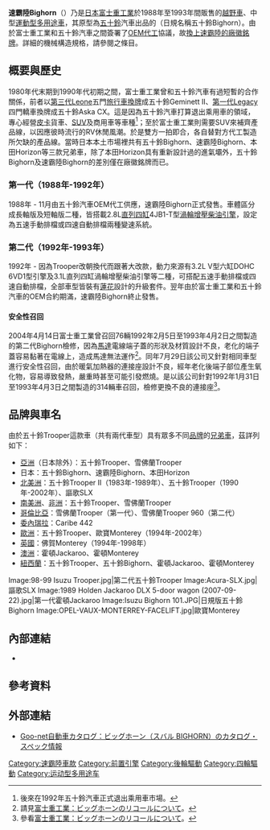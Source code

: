 {{noteTA
|T=zh-cn:斯巴鲁Bighorn; zh-tw:速霸陸Bighorn; zh-hk:富士Bighorn
|1=zh-cn:斯巴鲁; zh-tw:速霸陸; zh-hk:富士
}}

'''速霸陸Bighorn'''（{{lang-ja|スバル・ビッグホーン}}）乃是[[日本|日本]][[富士重工業|富士重工業]]於1988年至1993年間販售的[[越野車|越野車]]、中型[[運動型多用途車|運動型多用途車]]，其原型為[[五十鈴|五十鈴]]汽車出品的{{link-ja|五十鈴Trooper|いすゞ・ビッグホーン}}（日規名稱五十鈴Bighorn）。由於富士重工業和五十鈴汽車之間簽署了[[贴牌生产|OEM代工]]協議，故[[換牌工程|換上速霸陸的廠徽銘牌]]。詳細的機械構造規格，請參閱{{link-ja|五十鈴Trooper|いすゞ・ビッグホーン}}之條目。

== 概要與歷史==
{{Double image aside|right|Subaru Bighorn 1988 1.jpg|180|Subaru Bighorn 1988 2.jpg|180|第一代速霸陸Bighorn}}
1980年代末期到1990年代初期之間，富士重工業曾和五十鈴汽車有過短暫的合作關係，前者以[[速霸陸Leone#第三代（1984年-1994年）|第三代Leone]]五門[[旅行車|旅行車]][[換牌工程|換牌]]成五十鈴Geminett II、[[速霸陸Legacy#第一代BC/BF系（1989年-1993年）|第一代Legacy]]四門轎車換牌成五十鈴Aska CX。這是因為五十鈴汽車打算退出乘用車的領域，專心經營[[皮卡|皮卡]]貨車、[[運動型多用途車|SUV]]及商用車等車種<ref>後來在1992年五十鈴汽車正式退出乘用車市場。</ref>；至於富士重工業則需要SUV來補齊產品線，以因應彼時流行的RV休閒風潮。於是雙方一拍即合，各自替對方代工製造所欠缺的產品線。當時日本本土市場裡共有五十鈴Bighorn、速霸陸Bighorn、本田Horizon等三款兄弟車，除了本田Horizon具有重新設計過的進氣壩外，五十鈴Bighorn及速霸陸Bighorn的差別僅在廠徽銘牌而已。

=== 第一代（1988年-1992年） ===
1988年 - 11月由五十鈴汽車OEM代工供應，速霸陸Bighorn正式發售。車體區分成長軸版及短軸版二種，皆搭載2.8L[[直列四缸引擎|直列四缸]]4JB1-T型[[渦輪增壓器|渦輪增壓]][[柴油引擎|柴油引擎]]，設定為五速手動排檔或四速自動排檔兩種變速系統。

=== 第二代（1992年-1993年） ===
1992年 - 因為Trooper改朝換代而跟著大改款，動力來源有3.2L V型六缸DOHC 6VD1型引擎及3.1L直列四缸渦輪增壓柴油引擎等二種，可搭配五速手動排檔或四速自動排檔，全部車型皆裝有[[莲花汽车|蓮花]]設計的升級套件。翌年由於富士重工業和五十鈴汽車的OEM合約期滿，速霸陸Bighorn終止發售。

==== 安全性召回 ====
2004年4月14日富士重工業曾召回76輛1992年2月5日至1993年4月2日之間製造的第二代Bighorn檢修，因為[[馬達|馬達]]電線端子蓋的形狀及材質設計不良，老化的端子蓋容易黏著在電線上，造成馬達無法運作<ref>請見{{ja}}[http://www.fhi.co.jp/recall/data/04-04_13.html 富士重工業：ビッグホーンのリコールについて]。</ref>。同年7月29日該公司又針對相同車型進行安全性召回，由於暖氣加熱器的連接座設計不良，經年老化後端子部位產生氧化物，容易導致發熱，嚴重時甚至可能引發燃燒。是以該公司針對1992年1月31日至1993年4月3日之間製造的314輛車召回，檢修更換不良的連接座<ref>參看{{ja}}[http://www.fhi.co.jp/recall/data/04-08_17.html 富士重工業：ビッグホーンのリコールについて]。</ref>。

== 品牌與車名 ==
由於五十鈴Trooper這款車（共有兩代車型）具有眾多不同[[品牌|品牌]]的[[换牌工程|兄弟車]]，茲詳列如下：
* [[亞洲|亞洲]]（日本除外）：五十鈴Trooper、雪佛蘭Trooper
* 日本：五十鈴Bighorn、速霸陸Bighorn、本田Horizon
* [[北美洲|北美洲]]：五十鈴Trooper II（1983年-1989年）、五十鈴Trooper（1990年-2002年）、謳歌SLX
* [[南美洲|南美洲]]、[[非洲|非洲]]：五十鈴Trooper、雪佛蘭Trooper
* [[哥倫比亞|哥倫比亞]]：雪佛蘭Trooper（第一代）、雪佛蘭Trooper 960（第二代）
* [[委內瑞拉|委內瑞拉]]：Caribe 442
* [[歐洲|歐洲]]：五十鈴Trooper、歐寶Monterey（1994年-2002年）
* [[英國|英國]]：佛賀Monterey（1994年-1998年）
* [[澳洲|澳洲]]：霍頓Jackaroo、霍頓Monterey
* [[紐西蘭|紐西蘭]]：五十鈴Trooper、五十鈴Bighorn、霍頓Jackaroo、霍頓Monterey

<gallery>
Image:98-99 Isuzu Trooper.jpg|第二代五十鈴Trooper
Image:Acura-SLX.jpg|謳歌SLX
Image:1989 Holden Jackaroo DLX 5-door wagon (2007-09-22).jpg|第一代霍頓Jackaroo
Image:Isuzu Bighorn 101.JPG|日規版五十鈴Bighorn
Image:OPEL-VAUX-MONTERREY-FACELIFT.jpg|歐寶Monterey
</gallery>

== 內部連結 ==
* {{link-ja|五十鈴Trooper|いすゞ・ビッグホーン}}

== 參考資料 ==
{{reflist}}

== 外部連結 ==
* {{ja}}[http://www.goo-net.com/catalog/SUBARU/BIGHORN/ Goo-net自動車カタログ：ビッグホーン（スバル BIGHORN）のカタログ・スペック情報]

{{Subaru early}}
{{Subaru}}

[[Category:速霸陸車款|Category:速霸陸車款]]
[[Category:前置引擎|Category:前置引擎]]
[[Category:後輪驅動|Category:後輪驅動]]
[[Category:四輪驅動|Category:四輪驅動]]
[[Category:运动型多用途车|Category:运动型多用途车]]